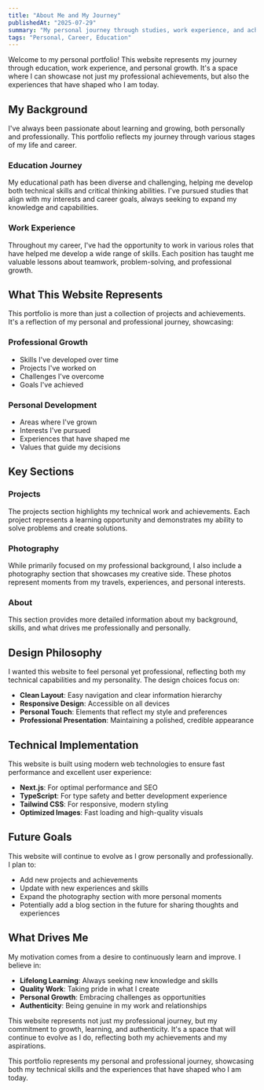 ```yaml
---
title: "About Me and My Journey"
publishedAt: "2025-07-29"
summary: "My personal journey through studies, work experience, and achievements."
tags: "Personal, Career, Education"
---
```


Welcome to my personal portfolio! This website represents my journey through education, work experience, and personal growth. It's a space where I can showcase not just my professional achievements, but also the experiences that have shaped who I am today.

## My Background

I've always been passionate about learning and growing, both personally and professionally. This portfolio reflects my journey through various stages of my life and career.

### Education Journey

My educational path has been diverse and challenging, helping me develop both technical skills and critical thinking abilities. I've pursued studies that align with my interests and career goals, always seeking to expand my knowledge and capabilities.

### Work Experience

Throughout my career, I've had the opportunity to work in various roles that have helped me develop a wide range of skills. Each position has taught me valuable lessons about teamwork, problem-solving, and professional growth.

## What This Website Represents

This portfolio is more than just a collection of projects and achievements. It's a reflection of my personal and professional journey, showcasing:

### Professional Growth
- Skills I've developed over time
- Projects I've worked on
- Challenges I've overcome
- Goals I've achieved

### Personal Development
- Areas where I've grown
- Interests I've pursued
- Experiences that have shaped me
- Values that guide my decisions

## Key Sections

### Projects
The projects section highlights my technical work and achievements. Each project represents a learning opportunity and demonstrates my ability to solve problems and create solutions.

### Photography
While primarily focused on my professional background, I also include a photography section that showcases my creative side. These photos represent moments from my travels, experiences, and personal interests.

### About
This section provides more detailed information about my background, skills, and what drives me professionally and personally.

## Design Philosophy

I wanted this website to feel personal yet professional, reflecting both my technical capabilities and my personality. The design choices focus on:

- **Clean Layout**: Easy navigation and clear information hierarchy
- **Responsive Design**: Accessible on all devices
- **Personal Touch**: Elements that reflect my style and preferences
- **Professional Presentation**: Maintaining a polished, credible appearance

## Technical Implementation

This website is built using modern web technologies to ensure fast performance and excellent user experience:

- **Next.js**: For optimal performance and SEO
- **TypeScript**: For type safety and better development experience
- **Tailwind CSS**: For responsive, modern styling
- **Optimized Images**: Fast loading and high-quality visuals

## Future Goals

This website will continue to evolve as I grow personally and professionally. I plan to:

- Add new projects and achievements
- Update with new experiences and skills
- Expand the photography section with more personal moments
- Potentially add a blog section in the future for sharing thoughts and experiences

## What Drives Me

My motivation comes from a desire to continuously learn and improve. I believe in:

- **Lifelong Learning**: Always seeking new knowledge and skills
- **Quality Work**: Taking pride in what I create
- **Personal Growth**: Embracing challenges as opportunities
- **Authenticity**: Being genuine in my work and relationships

This website represents not just my professional journey, but my commitment to growth, learning, and authenticity. It's a space that will continue to evolve as I do, reflecting both my achievements and my aspirations.

<Callout emoji="💡">
  This portfolio represents my personal and professional journey, showcasing both my technical skills and the experiences that have shaped who I am today.
</Callout>
